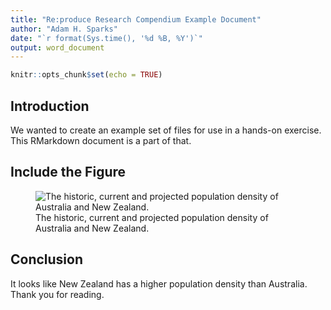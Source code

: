 ```yaml
---
title: "Re:produce Research Compendium Example Document"
author: "Adam H. Sparks"
date: "`r format(Sys.time(), '%d %B, %Y')`"
output: word_document
---
```


```r
knitr::opts_chunk$set(echo = TRUE)
```

## Introduction

We wanted to create an example set of files for use in a hands-on exercise.
This RMarkdown document is a part of that.

## Include the Figure

![The historic, current and projected population density of Australia and New Zealand.](pop_density_change.png)

## Conclusion

It looks like New Zealand has a higher population density than Australia.
Thank you for reading.
